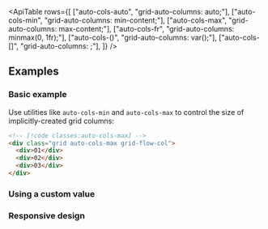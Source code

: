 

<ApiTable
  rows={[
    ["auto-cols-auto", "grid-auto-columns: auto;"],
    ["auto-cols-min", "grid-auto-columns: min-content;"],
    ["auto-cols-max", "grid-auto-columns: max-content;"],
    ["auto-cols-fr", "grid-auto-columns: minmax(0, 1fr);"],
    ["auto-cols-(<custom-property>)", "grid-auto-columns: var(<custom-property>);"],
    ["auto-cols-[<value>]", "grid-auto-columns: <value>;"],
  ]}
/>

## Examples

### Basic example

Use utilities like `auto-cols-min` and `auto-cols-max` to control the size of implicitly-created grid columns:

```html
<!-- [!code classes:auto-cols-max] -->
<div class="grid auto-cols-max grid-flow-col">
  <div>01</div>
  <div>02</div>
  <div>03</div>
</div>
```

### Using a custom value

<UsingACustomValue utility="auto-cols" name="size of implicitly-created grid columns" value="minmax(0,2fr)" />

### Responsive design

<ResponsiveDesign
  property="grid-auto-columns"
  defaultClass="grid grid-flow-col auto-cols-max"
  featuredClass="auto-cols-min"
/>
